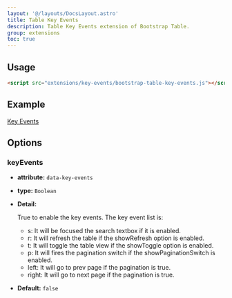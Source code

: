 ```yaml
---
layout: '@/layouts/DocsLayout.astro'
title: Table Key Events
description: Table Key Events extension of Bootstrap Table.
group: extensions
toc: true
---
```


## Usage

```html
<script src="extensions/key-events/bootstrap-table-key-events.js"></script>
```

## Example

[Key Events](https://examples.bootstrap-table.com/#extensions/key-events.html)

## Options

### keyEvents

- **attribute:** `data-key-events`

- **type:** `Boolean`

- **Detail:**

  True to enable the key events. The key event list is:
    * s: It will be focused the search textbox if it is enabled.
    * r: It will refresh the table if the showRefresh option is enabled.
    * t: It will toggle the table view if the showToggle option is enabled.
    * p: It will fires the pagination switch if the showPaginationSwitch is enabled.
    * left: It will go to prev page if the pagination is true.
    * right: It will go to next page if the pagination is true.

- **Default:** `false`
